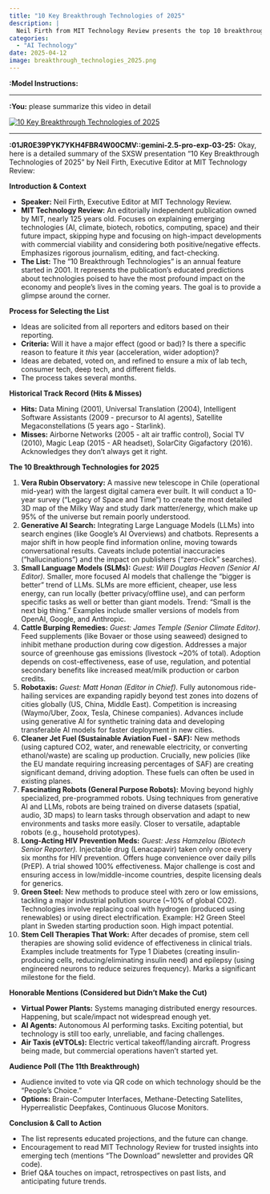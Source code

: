 ```yaml
---
title: "10 Key Breakthrough Technologies of 2025"
description: |
  Neil Firth from MIT Technology Review presents the top 10 breakthrough technologies expected to have a significant impact in 2025, including advancements in AI, robotics, sustainable energy, and healthcare.
categories:
  - "AI Technology"
date: 2025-04-12
image: breakthrough_technologies_2025.png
---
```


**:Model Instructions:** 

  ---

  
**:You:** please summarize this video in detail

[![10 Key Breakthrough Technologies of 2025](https://i.ytimg.com/vi_webp/srQwyArPnP8/maxresdefault.webp)](https://www.youtube.com/watch?v=srQwyArPnP8)

---

**:01JR0E39PYK7YKH4FBR4W00CMV::gemini-2.5-pro-exp-03-25:** Okay, here is a detailed summary of the SXSW presentation "10 Key Breakthrough Technologies of 2025" by Neil Firth, Executive Editor at MIT Technology Review:

**Introduction & Context**

*   **Speaker:** Neil Firth, Executive Editor at MIT Technology Review.
*   **MIT Technology Review:** An editorially independent publication owned by MIT, nearly 125 years old. Focuses on explaining emerging technologies (AI, climate, biotech, robotics, computing, space) and their future impact, skipping hype and focusing on high-impact developments with commercial viability and considering both positive/negative effects. Emphasizes rigorous journalism, editing, and fact-checking.
*   **The List:** The "10 Breakthrough Technologies" is an annual feature started in 2001. It represents the publication's educated predictions about technologies poised to have the most profound impact on the economy and people's lives in the coming years. The goal is to provide a glimpse around the corner.

**Process for Selecting the List**

*   Ideas are solicited from all reporters and editors based on their reporting.
*   **Criteria:** Will it have a major effect (good or bad)? Is there a specific reason to feature it *this* year (acceleration, wider adoption)?
*   Ideas are debated, voted on, and refined to ensure a mix of lab tech, consumer tech, deep tech, and different fields.
*   The process takes several months.

**Historical Track Record (Hits & Misses)**

*   **Hits:** Data Mining (2001), Universal Translation (2004), Intelligent Software Assistants (2009 - precursor to AI agents), Satellite Megaconstellations (5 years ago - Starlink).
*   **Misses:** Airborne Networks (2005 - alt air traffic control), Social TV (2010), Magic Leap (2015 - AR headset), SolarCity Gigafactory (2016). Acknowledges they don't always get it right.

**The 10 Breakthrough Technologies for 2025**

1.  **Vera Rubin Observatory:** A massive new telescope in Chile (operational mid-year) with the largest digital camera ever built. It will conduct a 10-year survey ("Legacy of Space and Time") to create the most detailed 3D map of the Milky Way and study dark matter/energy, which make up 95% of the universe but remain poorly understood.
2.  **Generative AI Search:** Integrating Large Language Models (LLMs) into search engines (like Google's AI Overviews) and chatbots. Represents a major shift in how people find information online, moving towards conversational results. Caveats include potential inaccuracies ("hallucinations") and the impact on publishers ("zero-click" searches).
3.  **Small Language Models (SLMs):** *Guest: Will Douglas Heaven (Senior AI Editor).* Smaller, more focused AI models that challenge the "bigger is better" trend of LLMs. SLMs are more efficient, cheaper, use less energy, can run locally (better privacy/offline use), and can perform specific tasks as well or better than giant models. Trend: "Small is the next big thing." Examples include smaller versions of models from OpenAI, Google, and Anthropic.
4.  **Cattle Burping Remedies:** *Guest: James Temple (Senior Climate Editor).* Feed supplements (like Bovaer or those using seaweed) designed to inhibit methane production during cow digestion. Addresses a major source of greenhouse gas emissions (livestock ~20% of total). Adoption depends on cost-effectiveness, ease of use, regulation, and potential secondary benefits like increased meat/milk production or carbon credits.
5.  **Robotaxis:** *Guest: Matt Honan (Editor in Chief).* Fully autonomous ride-hailing services are expanding rapidly beyond test zones into dozens of cities globally (US, China, Middle East). Competition is increasing (Waymo/Uber, Zoox, Tesla, Chinese companies). Advances include using generative AI for synthetic training data and developing transferable AI models for faster deployment in new cities.
6.  **Cleaner Jet Fuel (Sustainable Aviation Fuel - SAF):** New methods (using captured CO2, water, and renewable electricity, or converting ethanol/waste) are scaling up production. Crucially, new policies (like the EU mandate requiring increasing percentages of SAF) are creating significant demand, driving adoption. These fuels can often be used in existing planes.
7.  **Fascinating Robots (General Purpose Robots):** Moving beyond highly specialized, pre-programmed robots. Using techniques from generative AI and LLMs, robots are being trained on diverse datasets (spatial, audio, 3D maps) to learn tasks through observation and adapt to new environments and tasks more easily. Closer to versatile, adaptable robots (e.g., household prototypes).
8.  **Long-Acting HIV Prevention Meds:** *Guest: Jess Hamzelou (Biotech Senior Reporter).* Injectable drug (Lenacapavir) taken only once every six months for HIV prevention. Offers huge convenience over daily pills (PrEP). A trial showed 100% effectiveness. Major challenge is cost and ensuring access in low/middle-income countries, despite licensing deals for generics.
9.  **Green Steel:** New methods to produce steel with zero or low emissions, tackling a major industrial pollution source (~10% of global CO2). Technologies involve replacing coal with hydrogen (produced using renewables) or using direct electrification. Example: H2 Green Steel plant in Sweden starting production soon. High impact potential.
10. **Stem Cell Therapies That Work:** After decades of promise, stem cell therapies are showing solid evidence of effectiveness in clinical trials. Examples include treatments for Type 1 Diabetes (creating insulin-producing cells, reducing/eliminating insulin need) and epilepsy (using engineered neurons to reduce seizures frequency). Marks a significant milestone for the field.

**Honorable Mentions (Considered but Didn't Make the Cut)**

*   **Virtual Power Plants:** Systems managing distributed energy resources. Happening, but scale/impact not widespread enough yet.
*   **AI Agents:** Autonomous AI performing tasks. Exciting potential, but technology is still too early, unreliable, and facing challenges.
*   **Air Taxis (eVTOLs):** Electric vertical takeoff/landing aircraft. Progress being made, but commercial operations haven't started yet.

**Audience Poll (The 11th Breakthrough)**

*   Audience invited to vote via QR code on which technology should be the "People's Choice."
*   **Options:** Brain-Computer Interfaces, Methane-Detecting Satellites, Hyperrealistic Deepfakes, Continuous Glucose Monitors.

**Conclusion & Call to Action**

*   The list represents educated projections, and the future can change.
*   Encouragement to read MIT Technology Review for trusted insights into emerging tech (mentions "The Download" newsletter and provides QR code).
*   Brief Q&A touches on impact, retrospectives on past lists, and anticipating future trends.

